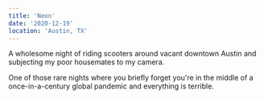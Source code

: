 ```yaml
---
title: 'Neon'
date: '2020-12-19'
location: 'Austin, TX'
---
```


<InteractiveImage image_id="DSCF3505_7_cygx7d" />

A wholesome night of riding scooters around vacant downtown Austin and subjecting my poor housemates to my camera.

<InteractiveImage image_id="DSCF3572_b4umzg" />

One of those rare nights where you briefly forget you're in the middle of a once-in-a-century global pandemic and everything is terrible.

<InteractiveImage image_id="DSCF3873_xjajtu" />
<BelowTheFold> 
  <InteractiveImage image_id="DSCF3470_2_muz1xt" />
  <InteractiveImage image_id="DSCF3520_ovfvej" />
  <InteractiveImage image_id="DSCF3556_kbk7ng" />
  <InteractiveImage image_id="DSCF3459_cjqvx9" />
</BelowTheFold>
